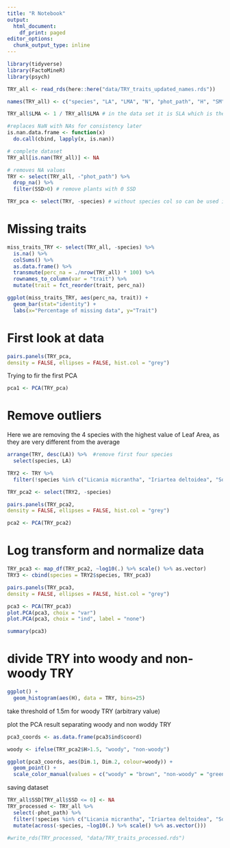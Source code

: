 ```yaml
---
title: "R Notebook"
output:
  html_document:
    df_print: paged
editor_options:
  chunk_output_type: inline
---
```


```r
library(tidyverse)
library(FactoMineR)
library(psych)
```

```r
TRY_all <- read_rds(here::here("data/TRY_traits_updated_names.rds"))

names(TRY_all) <- c("species", "LA", "LMA", "N", "phot_path", "H", "SM", "SSD")

TRY_all$LMA <- 1 / TRY_all$LMA # in the data set it is SLA which is the opposite of LMA 

#replaces NaN with NAs for consistency later
is.nan.data.frame <- function(x)
  do.call(cbind, lapply(x, is.nan))

# complete dataset
TRY_all[is.nan(TRY_all)] <- NA

# removes NA values
TRY <- select(TRY_all, -"phot_path") %>% 
  drop_na() %>% 
  filter(SSD>0) # remove plants with 0 SSD

TRY_pca <- select(TRY, -species) # without species col so can be used in PCA directly
```


# Missing traits

```r
miss_traits_TRY <- select(TRY_all, -species) %>% 
  is.na() %>% 
  colSums() %>% 
  as.data.frame() %>%
  transmute(perc_na = ./nrow(TRY_all) * 100) %>% 
  rownames_to_column(var = "trait") %>% 
  mutate(trait = fct_reorder(trait, perc_na))
```
```r
ggplot(miss_traits_TRY, aes(perc_na, trait)) +
  geom_bar(stat="identity") +
  labs(x="Percentage of missing data", y="Trait")
```


# First look at data

```r
pairs.panels(TRY_pca,
density = FALSE, ellipses = FALSE, hist.col = "grey")
```
Trying to fir the first PCA
```r
pca1 <- PCA(TRY_pca)
```

# Remove outliers

Here we are removing the 4 species with the highest value of Leaf Area, as they are very different from the average
```r
arrange(TRY, desc(LA)) %>%  #remove first four species
  select(species, LA)
```
```r
TRY2 <- TRY %>%
  filter(!species %in% c("Licania micrantha", "Iriartea deltoidea", "Socratea exorrhiza", "Oenocarpus mapora", "Cecropia insignis"))
```

```r
TRY_pca2 <- select(TRY2, -species)

pairs.panels(TRY_pca2,
density = FALSE, ellipses = FALSE, hist.col = "grey")

pca2 <- PCA(TRY_pca2)
```


# Log transform and normalize data


```r
TRY_pca3 <- map_df(TRY_pca2, ~log10(.) %>% scale() %>% as.vector)
TRY3 <- cbind(species = TRY2$species, TRY_pca3)
```

```r
pairs.panels(TRY_pca3,
density = FALSE, ellipses = FALSE, hist.col = "grey")
```
```r
pca3 <- PCA(TRY_pca3)
plot.PCA(pca3, choix = "var")
plot.PCA(pca3, choix = "ind", label = "none")
```

```r
summary(pca3)
```


# divide TRY into woody and non-woody TRY

```r
ggplot() +
  geom_histogram(aes(H), data = TRY, bins=25)
```

take threshold of 1.5m for woody TRY (arbitrary value)

plot the PCA result separating woody and non woddy TRY
```r
pca3_coords <- as.data.frame(pca3$ind$coord)

woody <- ifelse(TRY_pca2$H>1.5, "woody", "non-woody")

ggplot(pca3_coords, aes(Dim.1, Dim.2, colour=woody)) +
  geom_point() +
  scale_color_manual(values = c("woody" = "brown", "non-woody" = "green"))
```
saving dataset 

```r
TRY_all$SSD[TRY_all$SSD <= 0] <- NA
TRY_processed <- TRY_all %>% 
  select(-phot_path) %>% 
  filter(!species %in% c("Licania micrantha", "Iriartea deltoidea", "Socratea exorrhiza", "Oenocarpus mapora", "Cecropia insignis")) %>% # outliers for ...
  mutate(across(-species, ~log10(.) %>% scale() %>% as.vector()))
```



```r
#write_rds(TRY_processed, "data/TRY_traits_processed.rds")
```





